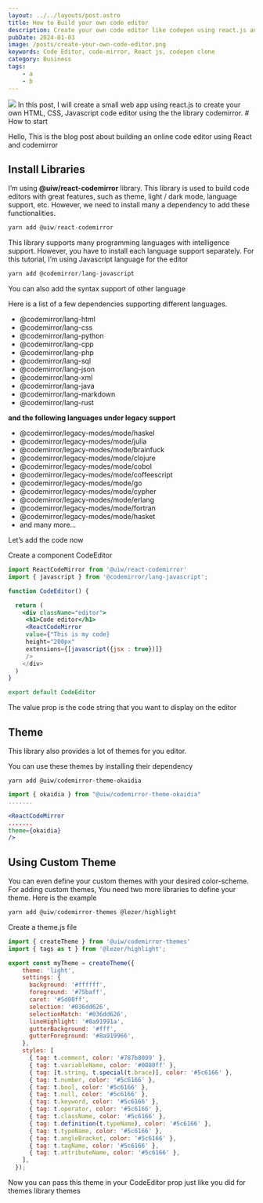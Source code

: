 ```yaml
---
layout: ../../layouts/post.astro
title: How to Build your own code editor
description: Create your own code editor like codepen using react.js and codemirror.
pubDate: 2024-01-03
image: /posts/create-your-own-code-editor.png
keywords: Code Editor, code-mirror, React js, codepen clone
category: Business
tags: 
    - a
    - b
---
```

<img src={frontmatter.image}/>
In this post, I will create a small web app using react.js to create your own HTML, CSS, Javascript code editor using the the library codemirror.
# How to start

Hello, This is the blog post about building an online code editor using React and codemirror

## Install Libraries

I’m using **@uiw/react-codemirror** library. This library is used to build code editors with great features, such as theme, light / dark mode, language support, etc. However, we need to install many a dependency to add these functionalities.

```jsx
yarn add @uiw/react-codemirror
```

This library supports many programming languages with intelligence support. However, you have to install each language support separately. For this tutorial, I’m using Javascript language for the editor

```jsx
yarn add @codemirror/lang-javascript
```

You can also add the syntax support of other language  

Here is a list of a few dependencies supporting different languages.

- @codemirror/lang-html
- @codemirror/lang-css
- @codemirror/lang-python
- @codemirror/lang-cpp
- @codemirror/lang-php
- @codemirror/lang-sql
- @codemirror/lang-json
- @codemirror/lang-xml
- @codemirror/lang-java
- @codemirror/lang-markdown
- @codemirror/lang-rust

**and the following languages under legacy support**

- @codemirror/legacy-modes/mode/haskel
- @codemirror/legacy-modes/mode/julia
- @codemirror/legacy-modes/mode/brainfuck
- @codemirror/legacy-modes/mode/clojure
- @codemirror/legacy-modes/mode/cobol
- @codemirror/legacy-modes/mode/coffeescript
- @codemirror/legacy-modes/mode/go
- @codemirror/legacy-modes/mode/cypher
- @codemirror/legacy-modes/mode/erlang
- @codemirror/legacy-modes/mode/fortran
- @codemirror/legacy-modes/mode/hasket
- and many more…

Let’s add the code now

Create a component CodeEditor

```jsx
import ReactCodeMirror from '@uiw/react-codemirror'
import { javascript } from '@codemirror/lang-javascript';

function CodeEditor() {

  return (
    <div className="editor">
     <h1>Code editor</h1>
     <ReactCodeMirror
     value={"This is my code}
     height="200px"
     extensions={[javascript({jsx : true})]}
     />
    </div>
  )
}

export default CodeEditor
```

The value prop is the code string that you want to display on the editor

## Theme

This library also provides a lot of themes for you editor.

You can use these themes by installing their dependency

```
yarn add @uiw/codemirror-theme-okaidia
```

```jsx
import { okaidia } from "@uiw/codemirror-theme-okaidia"
.......

<ReactCodeMirror
.......
theme={okaidia}
/>
```



## Using Custom Theme

You can even define your custom themes with your desired color-scheme. For adding custom themes, You need two more libraries to define your theme. Here is the example

```jsx
yarn add @uiw/codemirror-themes @lezer/highlight
```

Create a theme.js file

```jsx
import { createTheme } from '@uiw/codemirror-themes'
import { tags as t } from '@lezer/highlight';

export const myTheme = createTheme({
    theme: 'light',
    settings: {
      background: '#ffffff',
      foreground: '#75baff',
      caret: '#5d00ff',
      selection: '#036dd626',
      selectionMatch: '#036dd626',
      lineHighlight: '#8a91991a',
      gutterBackground: '#fff',
      gutterForeground: '#8a919966',
    },
    styles: [
      { tag: t.comment, color: '#787b8099' },
      { tag: t.variableName, color: '#0080ff' },
      { tag: [t.string, t.special(t.brace)], color: '#5c6166' },
      { tag: t.number, color: '#5c6166' },
      { tag: t.bool, color: '#5c6166' },
      { tag: t.null, color: '#5c6166' },
      { tag: t.keyword, color: '#5c6166' },
      { tag: t.operator, color: '#5c6166' },
      { tag: t.className, color: '#5c6166' },
      { tag: t.definition(t.typeName), color: '#5c6166' },
      { tag: t.typeName, color: '#5c6166' },
      { tag: t.angleBracket, color: '#5c6166' },
      { tag: t.tagName, color: '#5c6166' },
      { tag: t.attributeName, color: '#5c6166' },
    ],
  });
```

Now you can pass this theme in your CodeEditor prop just like you did for themes library themes